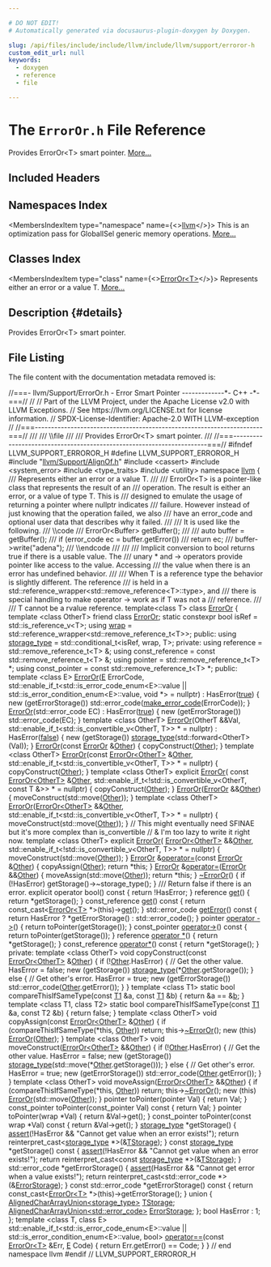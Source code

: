 ```yaml
---

# DO NOT EDIT!
# Automatically generated via docusaurus-plugin-doxygen by Doxygen.

slug: /api/files/include/include/llvm/include/llvm/support/erroror-h
custom_edit_url: null
keywords:
  - doxygen
  - reference
  - file

---
```





# The `ErrorOr.h` File Reference

<DoxygenPage pluginConfig={pluginConfig}>

Provides ErrorOr&lt;T&gt; smart pointer. <a href="#details">More...</a>

## Included Headers

<IncludesList>
<IncludesListItem
  filePath="llvm/Support/AlignOf.h"
  permalink="/docs/api/files/include/include/llvm/include/llvm/support/alignof-h"
  isLocal="true" />
<IncludesListItem
  filePath="cassert"
  permalink=""
  isLocal="false" />
<IncludesListItem
  filePath="system_error"
  permalink=""
  isLocal="false" />
<IncludesListItem
  filePath="type_traits"
  permalink=""
  isLocal="false" />
<IncludesListItem
  filePath="utility"
  permalink=""
  isLocal="false" />
</IncludesList>

## Namespaces Index

<MembersIndex>

<MembersIndexItem
  type="namespace"
  name={<><a href="/docs/api/namespaces/llvm">llvm</a></>}>
This is an optimization pass for GlobalISel generic memory operations. <a href="/docs/api/namespaces/llvm/#details">More...</a>
</MembersIndexItem>

</MembersIndex>

## Classes Index

<MembersIndex>

<MembersIndexItem
  type="class"
  name={<><a href="/docs/api/classes/llvm/erroror">ErrorOr&lt;T&gt;</a></>}>
Represents either an error or a value T. <a href="/docs/api/classes/llvm/erroror/#details">More...</a>
</MembersIndexItem>

</MembersIndex>

## Description {#details}

Provides ErrorOr&lt;T&gt; smart pointer.

## File Listing

The file content with the documentation metadata removed is:

<ProgramListing>

<Link id="l00001" /><CodeLine lineNumber="1"><Highlight kind="comment">//===- llvm/Support/ErrorOr.h - Error Smart Pointer -------------&#42;- C++ -&#42;-===//</Highlight><Highlight kind="normal"></Highlight></CodeLine>
<Link id="l00002" /><CodeLine lineNumber="2"><Highlight kind="normal"></Highlight><Highlight kind="comment">//</Highlight><Highlight kind="normal"></Highlight></CodeLine>
<Link id="l00003" /><CodeLine lineNumber="3"><Highlight kind="normal"></Highlight><Highlight kind="comment">// Part of the LLVM Project, under the Apache License v2.0 with LLVM Exceptions.</Highlight><Highlight kind="normal"></Highlight></CodeLine>
<Link id="l00004" /><CodeLine lineNumber="4"><Highlight kind="normal"></Highlight><Highlight kind="comment">// See https://llvm.org/LICENSE.txt for license information.</Highlight><Highlight kind="normal"></Highlight></CodeLine>
<Link id="l00005" /><CodeLine lineNumber="5"><Highlight kind="normal"></Highlight><Highlight kind="comment">// SPDX-License-Identifier: Apache-2.0 WITH LLVM-exception</Highlight><Highlight kind="normal"></Highlight></CodeLine>
<Link id="l00006" /><CodeLine lineNumber="6"><Highlight kind="normal"></Highlight><Highlight kind="comment">//</Highlight><Highlight kind="normal"></Highlight></CodeLine>
<Link id="l00007" /><CodeLine lineNumber="7"><Highlight kind="normal"></Highlight><Highlight kind="comment">//===----------------------------------------------------------------------===//</Highlight><Highlight kind="comment"></Highlight></CodeLine>
<Link id="l00008" /><CodeLine lineNumber="8"><Highlight kind="comment">///</Highlight></CodeLine>
<Link id="l00009" /><CodeLine lineNumber="9"><Highlight kind="comment">/// \\file</Highlight></CodeLine>
<Link id="l00010" /><CodeLine lineNumber="10"><Highlight kind="comment">///</Highlight></CodeLine>
<Link id="l00011" /><CodeLine lineNumber="11"><Highlight kind="comment">/// Provides ErrorOr&lt;T&gt; smart pointer.</Highlight></CodeLine>
<Link id="l00012" /><CodeLine lineNumber="12"><Highlight kind="comment">///</Highlight><Highlight kind="normal"></Highlight></CodeLine>
<Link id="l00013" /><CodeLine lineNumber="13"><Highlight kind="normal"></Highlight><Highlight kind="comment">//===----------------------------------------------------------------------===//</Highlight><Highlight kind="normal"></Highlight></CodeLine>
<Link id="l00014" /><CodeLine lineNumber="14"><Highlight kind="normal"></Highlight></CodeLine>
<Link id="l00015" /><CodeLine lineNumber="15"><Highlight kind="normal"></Highlight><Highlight kind="preprocessor">#ifndef LLVM&#95;SUPPORT&#95;ERROROR&#95;H</Highlight><Highlight kind="normal"></Highlight></CodeLine>
<Link id="l00016" /><CodeLine lineNumber="16"><Highlight kind="normal"></Highlight><Highlight kind="preprocessor">#define LLVM&#95;SUPPORT&#95;ERROROR&#95;H</Highlight><Highlight kind="normal"></Highlight></CodeLine>
<Link id="l00017" /><CodeLine lineNumber="17"><Highlight kind="normal"></Highlight></CodeLine>
<Link id="l00018" /><CodeLine lineNumber="18"><Highlight kind="normal"></Highlight><Highlight kind="preprocessor">#include &quot;<a href="/docs/api/files/include/include/llvm/include/llvm/support/alignof-h">llvm/Support/AlignOf.h</a>&quot;</Highlight><Highlight kind="normal"></Highlight></CodeLine>
<Link id="l00019" /><CodeLine lineNumber="19"><Highlight kind="normal"></Highlight><Highlight kind="preprocessor">#include &lt;cassert&gt;</Highlight><Highlight kind="normal"></Highlight></CodeLine>
<Link id="l00020" /><CodeLine lineNumber="20"><Highlight kind="normal"></Highlight><Highlight kind="preprocessor">#include &lt;system&#95;error&gt;</Highlight><Highlight kind="normal"></Highlight></CodeLine>
<Link id="l00021" /><CodeLine lineNumber="21"><Highlight kind="normal"></Highlight><Highlight kind="preprocessor">#include &lt;type&#95;traits&gt;</Highlight><Highlight kind="normal"></Highlight></CodeLine>
<Link id="l00022" /><CodeLine lineNumber="22"><Highlight kind="normal"></Highlight><Highlight kind="preprocessor">#include &lt;utility&gt;</Highlight><Highlight kind="normal"></Highlight></CodeLine>
<Link id="l00023" /><CodeLine lineNumber="23"><Highlight kind="normal"></Highlight></CodeLine>
<Link id="l00024" /><CodeLine lineNumber="24"><Highlight kind="normal"></Highlight><Highlight kind="keyword">namespace </Highlight><Highlight kind="normal"><a href="/docs/api/namespaces/llvm">llvm</a> &#123;</Highlight></CodeLine>
<Link id="l00025" /><CodeLine lineNumber="25"><Highlight kind="normal"></Highlight><Highlight kind="comment"></Highlight></CodeLine>
<Link id="l00026" /><CodeLine lineNumber="26"><Highlight kind="comment">/// Represents either an error or a value T.</Highlight></CodeLine>
<Link id="l00027" /><CodeLine lineNumber="27"><Highlight kind="comment">///</Highlight></CodeLine>
<Link id="l00028" /><CodeLine lineNumber="28"><Highlight kind="comment">/// ErrorOr&lt;T&gt; is a pointer-like class that represents the result of an</Highlight></CodeLine>
<Link id="l00029" /><CodeLine lineNumber="29"><Highlight kind="comment">/// operation. The result is either an error, or a value of type T. This is</Highlight></CodeLine>
<Link id="l00030" /><CodeLine lineNumber="30"><Highlight kind="comment">/// designed to emulate the usage of returning a pointer where nullptr indicates</Highlight></CodeLine>
<Link id="l00031" /><CodeLine lineNumber="31"><Highlight kind="comment">/// failure. However instead of just knowing that the operation failed, we also</Highlight></CodeLine>
<Link id="l00032" /><CodeLine lineNumber="32"><Highlight kind="comment">/// have an error&#95;code and optional user data that describes why it failed.</Highlight></CodeLine>
<Link id="l00033" /><CodeLine lineNumber="33"><Highlight kind="comment">///</Highlight></CodeLine>
<Link id="l00034" /><CodeLine lineNumber="34"><Highlight kind="comment">/// It is used like the following.</Highlight></CodeLine>
<Link id="l00035" /><CodeLine lineNumber="35"><Highlight kind="comment">/// \\code</Highlight></CodeLine>
<Link id="l00036" /><CodeLine lineNumber="36"><Highlight kind="comment">///   ErrorOr&lt;Buffer&gt; getBuffer();</Highlight></CodeLine>
<Link id="l00037" /><CodeLine lineNumber="37"><Highlight kind="comment">///</Highlight></CodeLine>
<Link id="l00038" /><CodeLine lineNumber="38"><Highlight kind="comment">///   auto buffer = getBuffer();</Highlight></CodeLine>
<Link id="l00039" /><CodeLine lineNumber="39"><Highlight kind="comment">///   if (error&#95;code ec = buffer.getError())</Highlight></CodeLine>
<Link id="l00040" /><CodeLine lineNumber="40"><Highlight kind="comment">///     return ec;</Highlight></CodeLine>
<Link id="l00041" /><CodeLine lineNumber="41"><Highlight kind="comment">///   buffer-&gt;write(&quot;adena&quot;);</Highlight></CodeLine>
<Link id="l00042" /><CodeLine lineNumber="42"><Highlight kind="comment">/// \\endcode</Highlight></CodeLine>
<Link id="l00043" /><CodeLine lineNumber="43"><Highlight kind="comment">///</Highlight></CodeLine>
<Link id="l00044" /><CodeLine lineNumber="44"><Highlight kind="comment">///</Highlight></CodeLine>
<Link id="l00045" /><CodeLine lineNumber="45"><Highlight kind="comment">/// Implicit conversion to bool returns true if there is a usable value. The</Highlight></CodeLine>
<Link id="l00046" /><CodeLine lineNumber="46"><Highlight kind="comment">/// unary &#42; and -&gt; operators provide pointer like access to the value. Accessing</Highlight></CodeLine>
<Link id="l00047" /><CodeLine lineNumber="47"><Highlight kind="comment">/// the value when there is an error has undefined behavior.</Highlight></CodeLine>
<Link id="l00048" /><CodeLine lineNumber="48"><Highlight kind="comment">///</Highlight></CodeLine>
<Link id="l00049" /><CodeLine lineNumber="49"><Highlight kind="comment">/// When T is a reference type the behavior is slightly different. The reference</Highlight></CodeLine>
<Link id="l00050" /><CodeLine lineNumber="50"><Highlight kind="comment">/// is held in a std::reference&#95;wrapper&lt;std::remove&#95;reference&lt;T&gt;::type&gt;, and</Highlight></CodeLine>
<Link id="l00051" /><CodeLine lineNumber="51"><Highlight kind="comment">/// there is special handling to make operator -&gt; work as if T was not a</Highlight></CodeLine>
<Link id="l00052" /><CodeLine lineNumber="52"><Highlight kind="comment">/// reference.</Highlight></CodeLine>
<Link id="l00053" /><CodeLine lineNumber="53"><Highlight kind="comment">///</Highlight></CodeLine>
<Link id="l00054" /><CodeLine lineNumber="54"><Highlight kind="comment">/// T cannot be a rvalue reference.</Highlight><Highlight kind="normal"></Highlight></CodeLine>
<Link id="l00055" /><CodeLine lineNumber="55"><Highlight kind="normal"></Highlight><Highlight kind="keyword">template</Highlight><Highlight kind="normal">&lt;</Highlight><Highlight kind="keyword">class</Highlight><Highlight kind="normal"> T&gt;</Highlight></CodeLine>
<Link id="l00056" /><CodeLine lineNumber="56" lineLink="/docs/api/classes/llvm/erroror"><Highlight kind="normal"></Highlight><Highlight kind="keyword">class </Highlight><Highlight kind="normal"><a href="/docs/api/classes/llvm/erroror/#a7efd4fdaf2b3305e13c1358dff404193">ErrorOr</a> &#123;</Highlight></CodeLine>
<Link id="l00057" /><CodeLine lineNumber="57" lineLink="/docs/api/classes/llvm/erroror/#a7efd4fdaf2b3305e13c1358dff404193"><Highlight kind="normal">  </Highlight><Highlight kind="keyword">template</Highlight><Highlight kind="normal"> &lt;</Highlight><Highlight kind="keyword">class</Highlight><Highlight kind="normal"> OtherT&gt; </Highlight><Highlight kind="keyword">friend</Highlight><Highlight kind="normal"> </Highlight><Highlight kind="keyword">class </Highlight><Highlight kind="normal"><a href="/docs/api/classes/llvm/erroror/#a7efd4fdaf2b3305e13c1358dff404193">ErrorOr</a>;</Highlight></CodeLine>
<Link id="l00058" /><CodeLine lineNumber="58"><Highlight kind="normal"></Highlight></CodeLine>
<Link id="l00059" /><CodeLine lineNumber="59"><Highlight kind="normal">  </Highlight><Highlight kind="keyword">static</Highlight><Highlight kind="normal"> </Highlight><Highlight kind="keyword">constexpr</Highlight><Highlight kind="normal"> </Highlight><Highlight kind="keywordtype">bool</Highlight><Highlight kind="normal"> isRef = std::is&#95;reference&#95;v&lt;T&gt;;</Highlight></CodeLine>
<Link id="l00060" /><CodeLine lineNumber="60"><Highlight kind="normal"></Highlight></CodeLine>
<Link id="l00061" /><CodeLine lineNumber="61"><Highlight kind="normal">  </Highlight><Highlight kind="keyword">using </Highlight><Highlight kind="normal"><a href="/docs/api/namespaces/llvm/#ac9a23c88949ad27ad62f0ee03254ee3a">wrap</a> = std::reference&#95;wrapper&lt;std::remove&#95;reference&#95;t&lt;T&gt;&gt;;</Highlight></CodeLine>
<Link id="l00062" /><CodeLine lineNumber="62"><Highlight kind="normal"></Highlight></CodeLine>
<Link id="l00063" /><CodeLine lineNumber="63"><Highlight kind="normal"></Highlight><Highlight kind="keyword">public</Highlight><Highlight kind="normal">:</Highlight></CodeLine>
<Link id="l00064" /><CodeLine lineNumber="64" lineLink="/docs/api/classes/llvm/erroror/#a044d928a33e6a9f4c2276ac7aa035459"><Highlight kind="normal">  </Highlight><Highlight kind="keyword">using </Highlight><Highlight kind="normal"><a href="/docs/api/classes/llvm/erroror/#a044d928a33e6a9f4c2276ac7aa035459">storage&#95;type</a> = std::conditional&#95;t&lt;isRef, wrap, T&gt;;</Highlight></CodeLine>
<Link id="l00065" /><CodeLine lineNumber="65"><Highlight kind="normal"></Highlight></CodeLine>
<Link id="l00066" /><CodeLine lineNumber="66"><Highlight kind="normal"></Highlight><Highlight kind="keyword">private</Highlight><Highlight kind="normal">:</Highlight></CodeLine>
<Link id="l00067" /><CodeLine lineNumber="67"><Highlight kind="normal">  </Highlight><Highlight kind="keyword">using </Highlight><Highlight kind="normal">reference = std::remove&#95;reference&#95;t&lt;T&gt; &amp;;</Highlight></CodeLine>
<Link id="l00068" /><CodeLine lineNumber="68"><Highlight kind="normal">  </Highlight><Highlight kind="keyword">using </Highlight><Highlight kind="normal">const&#95;reference = </Highlight><Highlight kind="keyword">const</Highlight><Highlight kind="normal"> std::remove&#95;reference&#95;t&lt;T&gt; &amp;;</Highlight></CodeLine>
<Link id="l00069" /><CodeLine lineNumber="69"><Highlight kind="normal">  </Highlight><Highlight kind="keyword">using </Highlight><Highlight kind="normal">pointer = std::remove&#95;reference&#95;t&lt;T&gt; &#42;;</Highlight></CodeLine>
<Link id="l00070" /><CodeLine lineNumber="70"><Highlight kind="normal">  </Highlight><Highlight kind="keyword">using </Highlight><Highlight kind="normal">const&#95;pointer = </Highlight><Highlight kind="keyword">const</Highlight><Highlight kind="normal"> std::remove&#95;reference&#95;t&lt;T&gt; &#42;;</Highlight></CodeLine>
<Link id="l00071" /><CodeLine lineNumber="71"><Highlight kind="normal"></Highlight></CodeLine>
<Link id="l00072" /><CodeLine lineNumber="72"><Highlight kind="normal"></Highlight><Highlight kind="keyword">public</Highlight><Highlight kind="normal">:</Highlight></CodeLine>
<Link id="l00073" /><CodeLine lineNumber="73"><Highlight kind="normal">  </Highlight><Highlight kind="keyword">template</Highlight><Highlight kind="normal"> &lt;</Highlight><Highlight kind="keyword">class</Highlight><Highlight kind="normal"> E&gt;</Highlight></CodeLine>
<Link id="l00074" /><CodeLine lineNumber="74" lineLink="/docs/api/classes/llvm/erroror/#a2cad52048a7d41edabe8c195f17d96f4"><Highlight kind="normal">  <a href="/docs/api/classes/llvm/erroror/#a2cad52048a7d41edabe8c195f17d96f4">ErrorOr</a>(<a href="/docs/api/files/lib/lib/ir/builtingcs-cpp/#abb2b3a60ccc38a28239e19a1646e0c8a">E</a> ErrorCode,</Highlight></CodeLine>
<Link id="l00075" /><CodeLine lineNumber="75"><Highlight kind="normal">          std::enable&#95;if&#95;t&lt;std::is&#95;error&#95;code&#95;enum&lt;E&gt;::value ||</Highlight></CodeLine>
<Link id="l00076" /><CodeLine lineNumber="76"><Highlight kind="normal">                               std::is&#95;error&#95;condition&#95;enum&lt;E&gt;::value,</Highlight></CodeLine>
<Link id="l00077" /><CodeLine lineNumber="77"><Highlight kind="normal">                           </Highlight><Highlight kind="keywordtype">void</Highlight><Highlight kind="normal"> &#42;&gt; = </Highlight><Highlight kind="keyword">nullptr</Highlight><Highlight kind="normal">)</Highlight></CodeLine>
<Link id="l00078" /><CodeLine lineNumber="78"><Highlight kind="normal">      : HasError(<a href="/docs/api/files/lib/lib/analysis/basicaliasanalysis-cpp/#af6d5cafbdfc5313e65d990120021a3ec">true</a>) &#123;</Highlight></CodeLine>
<Link id="l00079" /><CodeLine lineNumber="79"><Highlight kind="normal">    </Highlight><Highlight kind="keyword">new</Highlight><Highlight kind="normal"> (getErrorStorage()) std::error&#95;code(<a href="/docs/api/namespaces/llvm/#a20e3e08c7de6a230cd66f9e4322c3fbe">make&#95;error&#95;code</a>(ErrorCode));</Highlight></CodeLine>
<Link id="l00080" /><CodeLine lineNumber="80"><Highlight kind="normal">  &#125;</Highlight></CodeLine>
<Link id="l00081" /><CodeLine lineNumber="81"><Highlight kind="normal"></Highlight></CodeLine>
<Link id="l00082" /><CodeLine lineNumber="82" lineLink="/docs/api/classes/llvm/erroror/#a0b9b6eb49cc512af35f805069a24dfa7"><Highlight kind="normal">  <a href="/docs/api/classes/llvm/erroror/#a0b9b6eb49cc512af35f805069a24dfa7">ErrorOr</a>(std::error&#95;code EC) : HasError(<a href="/docs/api/files/lib/lib/analysis/basicaliasanalysis-cpp/#af6d5cafbdfc5313e65d990120021a3ec">true</a>) &#123;</Highlight></CodeLine>
<Link id="l00083" /><CodeLine lineNumber="83"><Highlight kind="normal">    </Highlight><Highlight kind="keyword">new</Highlight><Highlight kind="normal"> (getErrorStorage()) std::error&#95;code(EC);</Highlight></CodeLine>
<Link id="l00084" /><CodeLine lineNumber="84"><Highlight kind="normal">  &#125;</Highlight></CodeLine>
<Link id="l00085" /><CodeLine lineNumber="85"><Highlight kind="normal"></Highlight></CodeLine>
<Link id="l00086" /><CodeLine lineNumber="86"><Highlight kind="normal">  </Highlight><Highlight kind="keyword">template</Highlight><Highlight kind="normal"> &lt;</Highlight><Highlight kind="keyword">class</Highlight><Highlight kind="normal"> OtherT&gt;</Highlight></CodeLine>
<Link id="l00087" /><CodeLine lineNumber="87" lineLink="/docs/api/classes/llvm/erroror/#a0c88a3150a8205e8cda5adfd39764e56"><Highlight kind="normal">  <a href="/docs/api/classes/llvm/erroror/#a0c88a3150a8205e8cda5adfd39764e56">ErrorOr</a>(OtherT &amp;&amp;Val,</Highlight></CodeLine>
<Link id="l00088" /><CodeLine lineNumber="88"><Highlight kind="normal">          std::enable&#95;if&#95;t&lt;std::is&#95;convertible&#95;v&lt;OtherT, T&gt;&gt; &#42; = </Highlight><Highlight kind="keyword">nullptr</Highlight><Highlight kind="normal">)</Highlight></CodeLine>
<Link id="l00089" /><CodeLine lineNumber="89"><Highlight kind="normal">      : HasError(<a href="/docs/api/namespaces/false">false</a>) &#123;</Highlight></CodeLine>
<Link id="l00090" /><CodeLine lineNumber="90"><Highlight kind="normal">    </Highlight><Highlight kind="keyword">new</Highlight><Highlight kind="normal"> (getStorage()) <a href="/docs/api/classes/llvm/erroror/#a044d928a33e6a9f4c2276ac7aa035459">storage&#95;type</a>(std::forward&lt;OtherT&gt;(Val));</Highlight></CodeLine>
<Link id="l00091" /><CodeLine lineNumber="91"><Highlight kind="normal">  &#125;</Highlight></CodeLine>
<Link id="l00092" /><CodeLine lineNumber="92"><Highlight kind="normal"></Highlight></CodeLine>
<Link id="l00093" /><CodeLine lineNumber="93" lineLink="/docs/api/classes/llvm/erroror/#a20081c99e138c9642200e57357ce3030"><Highlight kind="normal">  <a href="/docs/api/classes/llvm/erroror/#a20081c99e138c9642200e57357ce3030">ErrorOr</a>(</Highlight><Highlight kind="keyword">const</Highlight><Highlight kind="normal"> <a href="/docs/api/classes/llvm/erroror/#a7efd4fdaf2b3305e13c1358dff404193">ErrorOr</a> &amp;<a href="/docs/api/namespaces/llvm/#a9eb4f5b98b70ee4fab9614ed58282c1fa6311ae17c1ee52b36e68aaf4ad066387">Other</a>) &#123;</Highlight></CodeLine>
<Link id="l00094" /><CodeLine lineNumber="94"><Highlight kind="normal">    copyConstruct(<a href="/docs/api/namespaces/llvm/#a9eb4f5b98b70ee4fab9614ed58282c1fa6311ae17c1ee52b36e68aaf4ad066387">Other</a>);</Highlight></CodeLine>
<Link id="l00095" /><CodeLine lineNumber="95"><Highlight kind="normal">  &#125;</Highlight></CodeLine>
<Link id="l00096" /><CodeLine lineNumber="96"><Highlight kind="normal"></Highlight></CodeLine>
<Link id="l00097" /><CodeLine lineNumber="97"><Highlight kind="normal">  </Highlight><Highlight kind="keyword">template</Highlight><Highlight kind="normal"> &lt;</Highlight><Highlight kind="keyword">class</Highlight><Highlight kind="normal"> OtherT&gt;</Highlight></CodeLine>
<Link id="l00098" /><CodeLine lineNumber="98" lineLink="/docs/api/classes/llvm/erroror/#a85c93f60d48db111d6c1268fea22e8a5"><Highlight kind="normal">  <a href="/docs/api/classes/llvm/erroror/#a85c93f60d48db111d6c1268fea22e8a5">ErrorOr</a>(</Highlight><Highlight kind="keyword">const</Highlight><Highlight kind="normal"> <a href="/docs/api/classes/llvm/erroror/#a7efd4fdaf2b3305e13c1358dff404193">ErrorOr&lt;OtherT&gt;</a> &amp;<a href="/docs/api/namespaces/llvm/#a9eb4f5b98b70ee4fab9614ed58282c1fa6311ae17c1ee52b36e68aaf4ad066387">Other</a>,</Highlight></CodeLine>
<Link id="l00099" /><CodeLine lineNumber="99"><Highlight kind="normal">          std::enable&#95;if&#95;t&lt;std::is&#95;convertible&#95;v&lt;OtherT, T&gt;&gt; &#42; = </Highlight><Highlight kind="keyword">nullptr</Highlight><Highlight kind="normal">) &#123;</Highlight></CodeLine>
<Link id="l00100" /><CodeLine lineNumber="100"><Highlight kind="normal">    copyConstruct(<a href="/docs/api/namespaces/llvm/#a9eb4f5b98b70ee4fab9614ed58282c1fa6311ae17c1ee52b36e68aaf4ad066387">Other</a>);</Highlight></CodeLine>
<Link id="l00101" /><CodeLine lineNumber="101"><Highlight kind="normal">  &#125;</Highlight></CodeLine>
<Link id="l00102" /><CodeLine lineNumber="102"><Highlight kind="normal"></Highlight></CodeLine>
<Link id="l00103" /><CodeLine lineNumber="103"><Highlight kind="normal">  </Highlight><Highlight kind="keyword">template</Highlight><Highlight kind="normal"> &lt;</Highlight><Highlight kind="keyword">class</Highlight><Highlight kind="normal"> OtherT&gt;</Highlight></CodeLine>
<Link id="l00104" /><CodeLine lineNumber="104" lineLink="/docs/api/classes/llvm/erroror/#abca6cf2d304e0f62ab618356a4ae73a7"><Highlight kind="normal">  </Highlight><Highlight kind="keyword">explicit</Highlight><Highlight kind="normal"> <a href="/docs/api/classes/llvm/erroror/#abca6cf2d304e0f62ab618356a4ae73a7">ErrorOr</a>(</Highlight></CodeLine>
<Link id="l00105" /><CodeLine lineNumber="105"><Highlight kind="normal">      </Highlight><Highlight kind="keyword">const</Highlight><Highlight kind="normal"> <a href="/docs/api/classes/llvm/erroror/#a7efd4fdaf2b3305e13c1358dff404193">ErrorOr&lt;OtherT&gt;</a> &amp;<a href="/docs/api/namespaces/llvm/#a9eb4f5b98b70ee4fab9614ed58282c1fa6311ae17c1ee52b36e68aaf4ad066387">Other</a>,</Highlight></CodeLine>
<Link id="l00106" /><CodeLine lineNumber="106"><Highlight kind="normal">      std::enable&#95;if&#95;t&lt;!std::is&#95;convertible&#95;v&lt;OtherT, const T &amp;&gt;&gt; &#42; = </Highlight><Highlight kind="keyword">nullptr</Highlight><Highlight kind="normal">) &#123;</Highlight></CodeLine>
<Link id="l00107" /><CodeLine lineNumber="107"><Highlight kind="normal">    copyConstruct(<a href="/docs/api/namespaces/llvm/#a9eb4f5b98b70ee4fab9614ed58282c1fa6311ae17c1ee52b36e68aaf4ad066387">Other</a>);</Highlight></CodeLine>
<Link id="l00108" /><CodeLine lineNumber="108"><Highlight kind="normal">  &#125;</Highlight></CodeLine>
<Link id="l00109" /><CodeLine lineNumber="109"><Highlight kind="normal"></Highlight></CodeLine>
<Link id="l00110" /><CodeLine lineNumber="110" lineLink="/docs/api/classes/llvm/erroror/#a56e3928f88902bab6f3c04488ff5fbd4"><Highlight kind="normal">  <a href="/docs/api/classes/llvm/erroror/#a56e3928f88902bab6f3c04488ff5fbd4">ErrorOr</a>(<a href="/docs/api/classes/llvm/erroror/#a7efd4fdaf2b3305e13c1358dff404193">ErrorOr</a> &amp;&amp;<a href="/docs/api/namespaces/llvm/#a9eb4f5b98b70ee4fab9614ed58282c1fa6311ae17c1ee52b36e68aaf4ad066387">Other</a>) &#123;</Highlight></CodeLine>
<Link id="l00111" /><CodeLine lineNumber="111"><Highlight kind="normal">    moveConstruct(std::move(<a href="/docs/api/namespaces/llvm/#a9eb4f5b98b70ee4fab9614ed58282c1fa6311ae17c1ee52b36e68aaf4ad066387">Other</a>));</Highlight></CodeLine>
<Link id="l00112" /><CodeLine lineNumber="112"><Highlight kind="normal">  &#125;</Highlight></CodeLine>
<Link id="l00113" /><CodeLine lineNumber="113"><Highlight kind="normal"></Highlight></CodeLine>
<Link id="l00114" /><CodeLine lineNumber="114"><Highlight kind="normal">  </Highlight><Highlight kind="keyword">template</Highlight><Highlight kind="normal"> &lt;</Highlight><Highlight kind="keyword">class</Highlight><Highlight kind="normal"> OtherT&gt;</Highlight></CodeLine>
<Link id="l00115" /><CodeLine lineNumber="115" lineLink="/docs/api/classes/llvm/erroror/#a791904015531439ae55a4de9c2e201ce"><Highlight kind="normal">  <a href="/docs/api/classes/llvm/erroror/#a791904015531439ae55a4de9c2e201ce">ErrorOr</a>(<a href="/docs/api/classes/llvm/erroror/#a7efd4fdaf2b3305e13c1358dff404193">ErrorOr&lt;OtherT&gt;</a> &amp;&amp;<a href="/docs/api/namespaces/llvm/#a9eb4f5b98b70ee4fab9614ed58282c1fa6311ae17c1ee52b36e68aaf4ad066387">Other</a>,</Highlight></CodeLine>
<Link id="l00116" /><CodeLine lineNumber="116"><Highlight kind="normal">          std::enable&#95;if&#95;t&lt;std::is&#95;convertible&#95;v&lt;OtherT, T&gt;&gt; &#42; = </Highlight><Highlight kind="keyword">nullptr</Highlight><Highlight kind="normal">) &#123;</Highlight></CodeLine>
<Link id="l00117" /><CodeLine lineNumber="117"><Highlight kind="normal">    moveConstruct(std::move(<a href="/docs/api/namespaces/llvm/#a9eb4f5b98b70ee4fab9614ed58282c1fa6311ae17c1ee52b36e68aaf4ad066387">Other</a>));</Highlight></CodeLine>
<Link id="l00118" /><CodeLine lineNumber="118"><Highlight kind="normal">  &#125;</Highlight></CodeLine>
<Link id="l00119" /><CodeLine lineNumber="119"><Highlight kind="normal"></Highlight></CodeLine>
<Link id="l00120" /><CodeLine lineNumber="120"><Highlight kind="normal">  </Highlight><Highlight kind="comment">// This might eventually need SFINAE but it&#39;s more complex than is&#95;convertible</Highlight><Highlight kind="normal"></Highlight></CodeLine>
<Link id="l00121" /><CodeLine lineNumber="121"><Highlight kind="normal">  </Highlight><Highlight kind="comment">// &amp; I&#39;m too lazy to write it right now.</Highlight><Highlight kind="normal"></Highlight></CodeLine>
<Link id="l00122" /><CodeLine lineNumber="122"><Highlight kind="normal">  </Highlight><Highlight kind="keyword">template</Highlight><Highlight kind="normal"> &lt;</Highlight><Highlight kind="keyword">class</Highlight><Highlight kind="normal"> OtherT&gt;</Highlight></CodeLine>
<Link id="l00123" /><CodeLine lineNumber="123" lineLink="/docs/api/classes/llvm/erroror/#ac588a4604a42c9158bfc57eecbf275be"><Highlight kind="normal">  </Highlight><Highlight kind="keyword">explicit</Highlight><Highlight kind="normal"> <a href="/docs/api/classes/llvm/erroror/#ac588a4604a42c9158bfc57eecbf275be">ErrorOr</a>(</Highlight></CodeLine>
<Link id="l00124" /><CodeLine lineNumber="124"><Highlight kind="normal">      <a href="/docs/api/classes/llvm/erroror/#a7efd4fdaf2b3305e13c1358dff404193">ErrorOr&lt;OtherT&gt;</a> &amp;&amp;<a href="/docs/api/namespaces/llvm/#a9eb4f5b98b70ee4fab9614ed58282c1fa6311ae17c1ee52b36e68aaf4ad066387">Other</a>,</Highlight></CodeLine>
<Link id="l00125" /><CodeLine lineNumber="125"><Highlight kind="normal">      std::enable&#95;if&#95;t&lt;!std::is&#95;convertible&#95;v&lt;OtherT, T&gt;&gt; &#42; = </Highlight><Highlight kind="keyword">nullptr</Highlight><Highlight kind="normal">) &#123;</Highlight></CodeLine>
<Link id="l00126" /><CodeLine lineNumber="126"><Highlight kind="normal">    moveConstruct(std::move(<a href="/docs/api/namespaces/llvm/#a9eb4f5b98b70ee4fab9614ed58282c1fa6311ae17c1ee52b36e68aaf4ad066387">Other</a>));</Highlight></CodeLine>
<Link id="l00127" /><CodeLine lineNumber="127"><Highlight kind="normal">  &#125;</Highlight></CodeLine>
<Link id="l00128" /><CodeLine lineNumber="128"><Highlight kind="normal"></Highlight></CodeLine>
<Link id="l00129" /><CodeLine lineNumber="129" lineLink="/docs/api/classes/llvm/erroror/#a7b5cabc7f13c789f90d75c6ed2399092"><Highlight kind="normal">  <a href="/docs/api/classes/llvm/erroror/#a7efd4fdaf2b3305e13c1358dff404193">ErrorOr</a> &amp;<a href="/docs/api/classes/llvm/erroror/#a7b5cabc7f13c789f90d75c6ed2399092">operator=</a>(</Highlight><Highlight kind="keyword">const</Highlight><Highlight kind="normal"> <a href="/docs/api/classes/llvm/erroror/#a7efd4fdaf2b3305e13c1358dff404193">ErrorOr</a> &amp;<a href="/docs/api/namespaces/llvm/#a9eb4f5b98b70ee4fab9614ed58282c1fa6311ae17c1ee52b36e68aaf4ad066387">Other</a>) &#123;</Highlight></CodeLine>
<Link id="l00130" /><CodeLine lineNumber="130"><Highlight kind="normal">    copyAssign(<a href="/docs/api/namespaces/llvm/#a9eb4f5b98b70ee4fab9614ed58282c1fa6311ae17c1ee52b36e68aaf4ad066387">Other</a>);</Highlight></CodeLine>
<Link id="l00131" /><CodeLine lineNumber="131"><Highlight kind="normal">    </Highlight><Highlight kind="keywordflow">return</Highlight><Highlight kind="normal"> &#42;</Highlight><Highlight kind="keyword">this</Highlight><Highlight kind="normal">;</Highlight></CodeLine>
<Link id="l00132" /><CodeLine lineNumber="132"><Highlight kind="normal">  &#125;</Highlight></CodeLine>
<Link id="l00133" /><CodeLine lineNumber="133"><Highlight kind="normal"></Highlight></CodeLine>
<Link id="l00134" /><CodeLine lineNumber="134" lineLink="/docs/api/classes/llvm/erroror/#add58e99c48b004cc71fcc70ab9cfd9a5"><Highlight kind="normal">  <a href="/docs/api/classes/llvm/erroror/#a7efd4fdaf2b3305e13c1358dff404193">ErrorOr</a> &amp;<a href="/docs/api/classes/llvm/erroror/#add58e99c48b004cc71fcc70ab9cfd9a5">operator=</a>(<a href="/docs/api/classes/llvm/erroror/#a7efd4fdaf2b3305e13c1358dff404193">ErrorOr</a> &amp;&amp;<a href="/docs/api/namespaces/llvm/#a9eb4f5b98b70ee4fab9614ed58282c1fa6311ae17c1ee52b36e68aaf4ad066387">Other</a>) &#123;</Highlight></CodeLine>
<Link id="l00135" /><CodeLine lineNumber="135"><Highlight kind="normal">    moveAssign(std::move(<a href="/docs/api/namespaces/llvm/#a9eb4f5b98b70ee4fab9614ed58282c1fa6311ae17c1ee52b36e68aaf4ad066387">Other</a>));</Highlight></CodeLine>
<Link id="l00136" /><CodeLine lineNumber="136"><Highlight kind="normal">    </Highlight><Highlight kind="keywordflow">return</Highlight><Highlight kind="normal"> &#42;</Highlight><Highlight kind="keyword">this</Highlight><Highlight kind="normal">;</Highlight></CodeLine>
<Link id="l00137" /><CodeLine lineNumber="137"><Highlight kind="normal">  &#125;</Highlight></CodeLine>
<Link id="l00138" /><CodeLine lineNumber="138"><Highlight kind="normal"></Highlight></CodeLine>
<Link id="l00139" /><CodeLine lineNumber="139" lineLink="/docs/api/classes/llvm/erroror/#a776812c4ac335832e0799b1318bc4eba"><Highlight kind="normal">  <a href="/docs/api/classes/llvm/erroror/#a776812c4ac335832e0799b1318bc4eba">~ErrorOr</a>() &#123;</Highlight></CodeLine>
<Link id="l00140" /><CodeLine lineNumber="140"><Highlight kind="normal">    </Highlight><Highlight kind="keywordflow">if</Highlight><Highlight kind="normal"> (!HasError)</Highlight></CodeLine>
<Link id="l00141" /><CodeLine lineNumber="141"><Highlight kind="normal">      getStorage()-&gt;~storage&#95;type();</Highlight></CodeLine>
<Link id="l00142" /><CodeLine lineNumber="142"><Highlight kind="normal">  &#125;</Highlight></CodeLine>
<Link id="l00143" /><CodeLine lineNumber="143"><Highlight kind="normal"></Highlight><Highlight kind="comment"></Highlight></CodeLine>
<Link id="l00144" /><CodeLine lineNumber="144"><Highlight kind="comment">  /// Return false if there is an error.</Highlight><Highlight kind="normal"></Highlight></CodeLine>
<Link id="l00145" /><CodeLine lineNumber="145" lineLink="/docs/api/classes/llvm/erroror/#a912f09c878488673ca05dd079bbec829"><Highlight kind="normal">  </Highlight><Highlight kind="keyword">explicit</Highlight><Highlight kind="normal"> </Highlight><Highlight kind="keyword">operator</Highlight><Highlight kind="normal"> bool()</Highlight><Highlight kind="keyword"> const </Highlight><Highlight kind="normal">&#123;</Highlight></CodeLine>
<Link id="l00146" /><CodeLine lineNumber="146"><Highlight kind="normal">    </Highlight><Highlight kind="keywordflow">return</Highlight><Highlight kind="normal"> !HasError;</Highlight></CodeLine>
<Link id="l00147" /><CodeLine lineNumber="147"><Highlight kind="normal">  &#125;</Highlight></CodeLine>
<Link id="l00148" /><CodeLine lineNumber="148"><Highlight kind="normal"></Highlight></CodeLine>
<Link id="l00149" /><CodeLine lineNumber="149" lineLink="/docs/api/classes/llvm/erroror/#a7903f14c3b4fb5b4f9f9fa8b4ee0b4eb"><Highlight kind="normal">  reference <a href="/docs/api/classes/llvm/erroror/#a7903f14c3b4fb5b4f9f9fa8b4ee0b4eb">get</a>() &#123; </Highlight><Highlight kind="keywordflow">return</Highlight><Highlight kind="normal"> &#42;getStorage(); &#125;</Highlight></CodeLine>
<Link id="l00150" /><CodeLine lineNumber="150" lineLink="/docs/api/classes/llvm/erroror/#a06487cfa60a884310d4c65ac6cbe7e71"><Highlight kind="normal">  const&#95;reference <a href="/docs/api/classes/llvm/erroror/#a06487cfa60a884310d4c65ac6cbe7e71">get</a>()</Highlight><Highlight kind="keyword"> const </Highlight><Highlight kind="normal">&#123; </Highlight><Highlight kind="keywordflow">return</Highlight><Highlight kind="normal"> </Highlight><Highlight kind="keyword">const&#95;cast&lt;</Highlight><Highlight kind="normal"><a href="/docs/api/classes/llvm/erroror/#a7efd4fdaf2b3305e13c1358dff404193">ErrorOr&lt;T&gt;</a> &#42;</Highlight><Highlight kind="keyword">&gt;</Highlight><Highlight kind="normal">(</Highlight><Highlight kind="keyword">this</Highlight><Highlight kind="normal">)-&gt;<a href="/docs/api/classes/llvm/erroror/#a06487cfa60a884310d4c65ac6cbe7e71">get</a>(); &#125;</Highlight></CodeLine>
<Link id="l00151" /><CodeLine lineNumber="151"><Highlight kind="normal"></Highlight></CodeLine>
<Link id="l00152" /><CodeLine lineNumber="152" lineLink="/docs/api/classes/llvm/erroror/#a8300c72908f1845c931951ed4b2a2375"><Highlight kind="normal">  std::error&#95;code <a href="/docs/api/classes/llvm/erroror/#a8300c72908f1845c931951ed4b2a2375">getError</a>()</Highlight><Highlight kind="keyword"> const </Highlight><Highlight kind="normal">&#123;</Highlight></CodeLine>
<Link id="l00153" /><CodeLine lineNumber="153"><Highlight kind="normal">    </Highlight><Highlight kind="keywordflow">return</Highlight><Highlight kind="normal"> HasError ? &#42;getErrorStorage() : std::error&#95;code();</Highlight></CodeLine>
<Link id="l00154" /><CodeLine lineNumber="154"><Highlight kind="normal">  &#125;</Highlight></CodeLine>
<Link id="l00155" /><CodeLine lineNumber="155"><Highlight kind="normal"></Highlight></CodeLine>
<Link id="l00156" /><CodeLine lineNumber="156" lineLink="/docs/api/classes/llvm/erroror/#aab0035295464e86743b6ecc4ddcd427b"><Highlight kind="normal">  pointer <a href="/docs/api/classes/llvm/erroror/#aab0035295464e86743b6ecc4ddcd427b">operator -&gt;</a>() &#123;</Highlight></CodeLine>
<Link id="l00157" /><CodeLine lineNumber="157"><Highlight kind="normal">    </Highlight><Highlight kind="keywordflow">return</Highlight><Highlight kind="normal"> toPointer(getStorage());</Highlight></CodeLine>
<Link id="l00158" /><CodeLine lineNumber="158"><Highlight kind="normal">  &#125;</Highlight></CodeLine>
<Link id="l00159" /><CodeLine lineNumber="159"><Highlight kind="normal"></Highlight></CodeLine>
<Link id="l00160" /><CodeLine lineNumber="160" lineLink="/docs/api/classes/llvm/erroror/#acb7e39d04666f982b8a409e7ab804959"><Highlight kind="normal">  const&#95;pointer <a href="/docs/api/classes/llvm/erroror/#acb7e39d04666f982b8a409e7ab804959">operator-&gt;</a>()</Highlight><Highlight kind="keyword"> const </Highlight><Highlight kind="normal">&#123; </Highlight><Highlight kind="keywordflow">return</Highlight><Highlight kind="normal"> toPointer(getStorage()); &#125;</Highlight></CodeLine>
<Link id="l00161" /><CodeLine lineNumber="161"><Highlight kind="normal"></Highlight></CodeLine>
<Link id="l00162" /><CodeLine lineNumber="162" lineLink="/docs/api/classes/llvm/erroror/#a727e57603b3724522121b7846147afa3"><Highlight kind="normal">  reference <a href="/docs/api/classes/llvm/erroror/#a727e57603b3724522121b7846147afa3">operator &#42;</a>() &#123;</Highlight></CodeLine>
<Link id="l00163" /><CodeLine lineNumber="163"><Highlight kind="normal">    </Highlight><Highlight kind="keywordflow">return</Highlight><Highlight kind="normal"> &#42;getStorage();</Highlight></CodeLine>
<Link id="l00164" /><CodeLine lineNumber="164"><Highlight kind="normal">  &#125;</Highlight></CodeLine>
<Link id="l00165" /><CodeLine lineNumber="165"><Highlight kind="normal"></Highlight></CodeLine>
<Link id="l00166" /><CodeLine lineNumber="166" lineLink="/docs/api/classes/llvm/erroror/#a346afb86492b1e9cf12667aec43bd134"><Highlight kind="normal">  const&#95;reference <a href="/docs/api/classes/llvm/erroror/#a346afb86492b1e9cf12667aec43bd134">operator&#42;</a>()</Highlight><Highlight kind="keyword"> const </Highlight><Highlight kind="normal">&#123; </Highlight><Highlight kind="keywordflow">return</Highlight><Highlight kind="normal"> &#42;getStorage(); &#125;</Highlight></CodeLine>
<Link id="l00167" /><CodeLine lineNumber="167"><Highlight kind="normal"></Highlight></CodeLine>
<Link id="l00168" /><CodeLine lineNumber="168"><Highlight kind="normal"></Highlight><Highlight kind="keyword">private</Highlight><Highlight kind="normal">:</Highlight></CodeLine>
<Link id="l00169" /><CodeLine lineNumber="169"><Highlight kind="normal">  </Highlight><Highlight kind="keyword">template</Highlight><Highlight kind="normal"> &lt;</Highlight><Highlight kind="keyword">class</Highlight><Highlight kind="normal"> OtherT&gt;</Highlight></CodeLine>
<Link id="l00170" /><CodeLine lineNumber="170"><Highlight kind="normal">  </Highlight><Highlight kind="keywordtype">void</Highlight><Highlight kind="normal"> copyConstruct(</Highlight><Highlight kind="keyword">const</Highlight><Highlight kind="normal"> <a href="/docs/api/classes/llvm/erroror">ErrorOr&lt;OtherT&gt;</a> &amp;<a href="/docs/api/namespaces/llvm/#a9eb4f5b98b70ee4fab9614ed58282c1fa6311ae17c1ee52b36e68aaf4ad066387">Other</a>) &#123;</Highlight></CodeLine>
<Link id="l00171" /><CodeLine lineNumber="171"><Highlight kind="normal">    </Highlight><Highlight kind="keywordflow">if</Highlight><Highlight kind="normal"> (!<a href="/docs/api/namespaces/llvm/#a9eb4f5b98b70ee4fab9614ed58282c1fa6311ae17c1ee52b36e68aaf4ad066387">Other</a>.HasError) &#123;</Highlight></CodeLine>
<Link id="l00172" /><CodeLine lineNumber="172"><Highlight kind="normal">      </Highlight><Highlight kind="comment">// Get the other value.</Highlight><Highlight kind="normal"></Highlight></CodeLine>
<Link id="l00173" /><CodeLine lineNumber="173"><Highlight kind="normal">      HasError = </Highlight><Highlight kind="keyword">false</Highlight><Highlight kind="normal">;</Highlight></CodeLine>
<Link id="l00174" /><CodeLine lineNumber="174"><Highlight kind="normal">      </Highlight><Highlight kind="keyword">new</Highlight><Highlight kind="normal"> (getStorage()) <a href="/docs/api/classes/llvm/erroror/#a044d928a33e6a9f4c2276ac7aa035459">storage&#95;type</a>(&#42;<a href="/docs/api/namespaces/llvm/#a9eb4f5b98b70ee4fab9614ed58282c1fa6311ae17c1ee52b36e68aaf4ad066387">Other</a>.getStorage());</Highlight></CodeLine>
<Link id="l00175" /><CodeLine lineNumber="175"><Highlight kind="normal">    &#125; </Highlight><Highlight kind="keywordflow">else</Highlight><Highlight kind="normal"> &#123;</Highlight></CodeLine>
<Link id="l00176" /><CodeLine lineNumber="176"><Highlight kind="normal">      </Highlight><Highlight kind="comment">// Get other&#39;s error.</Highlight><Highlight kind="normal"></Highlight></CodeLine>
<Link id="l00177" /><CodeLine lineNumber="177"><Highlight kind="normal">      HasError = </Highlight><Highlight kind="keyword">true</Highlight><Highlight kind="normal">;</Highlight></CodeLine>
<Link id="l00178" /><CodeLine lineNumber="178"><Highlight kind="normal">      </Highlight><Highlight kind="keyword">new</Highlight><Highlight kind="normal"> (getErrorStorage()) std::error&#95;code(<a href="/docs/api/namespaces/llvm/#a9eb4f5b98b70ee4fab9614ed58282c1fa6311ae17c1ee52b36e68aaf4ad066387">Other</a>.getError());</Highlight></CodeLine>
<Link id="l00179" /><CodeLine lineNumber="179"><Highlight kind="normal">    &#125;</Highlight></CodeLine>
<Link id="l00180" /><CodeLine lineNumber="180"><Highlight kind="normal">  &#125;</Highlight></CodeLine>
<Link id="l00181" /><CodeLine lineNumber="181"><Highlight kind="normal"></Highlight></CodeLine>
<Link id="l00182" /><CodeLine lineNumber="182"><Highlight kind="normal">  </Highlight><Highlight kind="keyword">template</Highlight><Highlight kind="normal"> &lt;</Highlight><Highlight kind="keyword">class</Highlight><Highlight kind="normal"> T1&gt;</Highlight></CodeLine>
<Link id="l00183" /><CodeLine lineNumber="183"><Highlight kind="normal">  </Highlight><Highlight kind="keyword">static</Highlight><Highlight kind="normal"> </Highlight><Highlight kind="keywordtype">bool</Highlight><Highlight kind="normal"> compareThisIfSameType(</Highlight><Highlight kind="keyword">const</Highlight><Highlight kind="normal"> <a href="/docs/api/files/lib/lib/target/lib/target/mips/mips16isellowering-cpp/#ac16509a75e3d3fc46b9df1726be486ec">T1</a> &amp;a, </Highlight><Highlight kind="keyword">const</Highlight><Highlight kind="normal"> <a href="/docs/api/files/lib/lib/target/lib/target/mips/mips16isellowering-cpp/#ac16509a75e3d3fc46b9df1726be486ec">T1</a> &amp;b) &#123;</Highlight></CodeLine>
<Link id="l00184" /><CodeLine lineNumber="184"><Highlight kind="normal">    </Highlight><Highlight kind="keywordflow">return</Highlight><Highlight kind="normal"> &amp;a == &amp;<a href="/docs/api/namespaces/llvm/m68k/#ab3a288f2953d8eca3e363959fc2cf38ea92eb5ffee6ae2fec3ad71c777531578f">b</a>;</Highlight></CodeLine>
<Link id="l00185" /><CodeLine lineNumber="185"><Highlight kind="normal">  &#125;</Highlight></CodeLine>
<Link id="l00186" /><CodeLine lineNumber="186"><Highlight kind="normal"></Highlight></CodeLine>
<Link id="l00187" /><CodeLine lineNumber="187"><Highlight kind="normal">  </Highlight><Highlight kind="keyword">template</Highlight><Highlight kind="normal"> &lt;</Highlight><Highlight kind="keyword">class</Highlight><Highlight kind="normal"> T1, </Highlight><Highlight kind="keyword">class</Highlight><Highlight kind="normal"> T2&gt;</Highlight></CodeLine>
<Link id="l00188" /><CodeLine lineNumber="188"><Highlight kind="normal">  </Highlight><Highlight kind="keyword">static</Highlight><Highlight kind="normal"> </Highlight><Highlight kind="keywordtype">bool</Highlight><Highlight kind="normal"> compareThisIfSameType(</Highlight><Highlight kind="keyword">const</Highlight><Highlight kind="normal"> <a href="/docs/api/files/lib/lib/target/lib/target/mips/mips16isellowering-cpp/#ac16509a75e3d3fc46b9df1726be486ec">T1</a> &amp;a, </Highlight><Highlight kind="keyword">const</Highlight><Highlight kind="normal"> T2 &amp;b) &#123;</Highlight></CodeLine>
<Link id="l00189" /><CodeLine lineNumber="189"><Highlight kind="normal">    </Highlight><Highlight kind="keywordflow">return</Highlight><Highlight kind="normal"> </Highlight><Highlight kind="keyword">false</Highlight><Highlight kind="normal">;</Highlight></CodeLine>
<Link id="l00190" /><CodeLine lineNumber="190"><Highlight kind="normal">  &#125;</Highlight></CodeLine>
<Link id="l00191" /><CodeLine lineNumber="191"><Highlight kind="normal"></Highlight></CodeLine>
<Link id="l00192" /><CodeLine lineNumber="192"><Highlight kind="normal">  </Highlight><Highlight kind="keyword">template</Highlight><Highlight kind="normal"> &lt;</Highlight><Highlight kind="keyword">class</Highlight><Highlight kind="normal"> OtherT&gt;</Highlight></CodeLine>
<Link id="l00193" /><CodeLine lineNumber="193"><Highlight kind="normal">  </Highlight><Highlight kind="keywordtype">void</Highlight><Highlight kind="normal"> copyAssign(</Highlight><Highlight kind="keyword">const</Highlight><Highlight kind="normal"> <a href="/docs/api/classes/llvm/erroror/#a7efd4fdaf2b3305e13c1358dff404193">ErrorOr&lt;OtherT&gt;</a> &amp;<a href="/docs/api/namespaces/llvm/#a9eb4f5b98b70ee4fab9614ed58282c1fa6311ae17c1ee52b36e68aaf4ad066387">Other</a>) &#123;</Highlight></CodeLine>
<Link id="l00194" /><CodeLine lineNumber="194"><Highlight kind="normal">    </Highlight><Highlight kind="keywordflow">if</Highlight><Highlight kind="normal"> (compareThisIfSameType(&#42;</Highlight><Highlight kind="keyword">this</Highlight><Highlight kind="normal">, <a href="/docs/api/namespaces/llvm/#a9eb4f5b98b70ee4fab9614ed58282c1fa6311ae17c1ee52b36e68aaf4ad066387">Other</a>))</Highlight></CodeLine>
<Link id="l00195" /><CodeLine lineNumber="195"><Highlight kind="normal">      </Highlight><Highlight kind="keywordflow">return</Highlight><Highlight kind="normal">;</Highlight></CodeLine>
<Link id="l00196" /><CodeLine lineNumber="196"><Highlight kind="normal"></Highlight></CodeLine>
<Link id="l00197" /><CodeLine lineNumber="197"><Highlight kind="normal">    this-&gt;<a href="/docs/api/classes/llvm/erroror/#a776812c4ac335832e0799b1318bc4eba">~ErrorOr</a>();</Highlight></CodeLine>
<Link id="l00198" /><CodeLine lineNumber="198"><Highlight kind="normal">    </Highlight><Highlight kind="keyword">new</Highlight><Highlight kind="normal"> (</Highlight><Highlight kind="keyword">this</Highlight><Highlight kind="normal">) <a href="/docs/api/classes/llvm/erroror/#a7efd4fdaf2b3305e13c1358dff404193">ErrorOr</a>(<a href="/docs/api/namespaces/llvm/#a9eb4f5b98b70ee4fab9614ed58282c1fa6311ae17c1ee52b36e68aaf4ad066387">Other</a>);</Highlight></CodeLine>
<Link id="l00199" /><CodeLine lineNumber="199"><Highlight kind="normal">  &#125;</Highlight></CodeLine>
<Link id="l00200" /><CodeLine lineNumber="200"><Highlight kind="normal"></Highlight></CodeLine>
<Link id="l00201" /><CodeLine lineNumber="201"><Highlight kind="normal">  </Highlight><Highlight kind="keyword">template</Highlight><Highlight kind="normal"> &lt;</Highlight><Highlight kind="keyword">class</Highlight><Highlight kind="normal"> OtherT&gt;</Highlight></CodeLine>
<Link id="l00202" /><CodeLine lineNumber="202"><Highlight kind="normal">  </Highlight><Highlight kind="keywordtype">void</Highlight><Highlight kind="normal"> moveConstruct(<a href="/docs/api/classes/llvm/erroror/#a7efd4fdaf2b3305e13c1358dff404193">ErrorOr&lt;OtherT&gt;</a> &amp;&amp;<a href="/docs/api/namespaces/llvm/#a9eb4f5b98b70ee4fab9614ed58282c1fa6311ae17c1ee52b36e68aaf4ad066387">Other</a>) &#123;</Highlight></CodeLine>
<Link id="l00203" /><CodeLine lineNumber="203"><Highlight kind="normal">    </Highlight><Highlight kind="keywordflow">if</Highlight><Highlight kind="normal"> (!<a href="/docs/api/namespaces/llvm/#a9eb4f5b98b70ee4fab9614ed58282c1fa6311ae17c1ee52b36e68aaf4ad066387">Other</a>.HasError) &#123;</Highlight></CodeLine>
<Link id="l00204" /><CodeLine lineNumber="204"><Highlight kind="normal">      </Highlight><Highlight kind="comment">// Get the other value.</Highlight><Highlight kind="normal"></Highlight></CodeLine>
<Link id="l00205" /><CodeLine lineNumber="205"><Highlight kind="normal">      HasError = </Highlight><Highlight kind="keyword">false</Highlight><Highlight kind="normal">;</Highlight></CodeLine>
<Link id="l00206" /><CodeLine lineNumber="206"><Highlight kind="normal">      </Highlight><Highlight kind="keyword">new</Highlight><Highlight kind="normal"> (getStorage()) <a href="/docs/api/classes/llvm/erroror/#a044d928a33e6a9f4c2276ac7aa035459">storage&#95;type</a>(std::move(&#42;<a href="/docs/api/namespaces/llvm/#a9eb4f5b98b70ee4fab9614ed58282c1fa6311ae17c1ee52b36e68aaf4ad066387">Other</a>.getStorage()));</Highlight></CodeLine>
<Link id="l00207" /><CodeLine lineNumber="207"><Highlight kind="normal">    &#125; </Highlight><Highlight kind="keywordflow">else</Highlight><Highlight kind="normal"> &#123;</Highlight></CodeLine>
<Link id="l00208" /><CodeLine lineNumber="208"><Highlight kind="normal">      </Highlight><Highlight kind="comment">// Get other&#39;s error.</Highlight><Highlight kind="normal"></Highlight></CodeLine>
<Link id="l00209" /><CodeLine lineNumber="209"><Highlight kind="normal">      HasError = </Highlight><Highlight kind="keyword">true</Highlight><Highlight kind="normal">;</Highlight></CodeLine>
<Link id="l00210" /><CodeLine lineNumber="210"><Highlight kind="normal">      </Highlight><Highlight kind="keyword">new</Highlight><Highlight kind="normal"> (getErrorStorage()) std::error&#95;code(<a href="/docs/api/namespaces/llvm/#a9eb4f5b98b70ee4fab9614ed58282c1fa6311ae17c1ee52b36e68aaf4ad066387">Other</a>.getError());</Highlight></CodeLine>
<Link id="l00211" /><CodeLine lineNumber="211"><Highlight kind="normal">    &#125;</Highlight></CodeLine>
<Link id="l00212" /><CodeLine lineNumber="212"><Highlight kind="normal">  &#125;</Highlight></CodeLine>
<Link id="l00213" /><CodeLine lineNumber="213"><Highlight kind="normal"></Highlight></CodeLine>
<Link id="l00214" /><CodeLine lineNumber="214"><Highlight kind="normal">  </Highlight><Highlight kind="keyword">template</Highlight><Highlight kind="normal"> &lt;</Highlight><Highlight kind="keyword">class</Highlight><Highlight kind="normal"> OtherT&gt;</Highlight></CodeLine>
<Link id="l00215" /><CodeLine lineNumber="215"><Highlight kind="normal">  </Highlight><Highlight kind="keywordtype">void</Highlight><Highlight kind="normal"> moveAssign(<a href="/docs/api/classes/llvm/erroror/#a7efd4fdaf2b3305e13c1358dff404193">ErrorOr&lt;OtherT&gt;</a> &amp;&amp;<a href="/docs/api/namespaces/llvm/#a9eb4f5b98b70ee4fab9614ed58282c1fa6311ae17c1ee52b36e68aaf4ad066387">Other</a>) &#123;</Highlight></CodeLine>
<Link id="l00216" /><CodeLine lineNumber="216"><Highlight kind="normal">    </Highlight><Highlight kind="keywordflow">if</Highlight><Highlight kind="normal"> (compareThisIfSameType(&#42;</Highlight><Highlight kind="keyword">this</Highlight><Highlight kind="normal">, <a href="/docs/api/namespaces/llvm/#a9eb4f5b98b70ee4fab9614ed58282c1fa6311ae17c1ee52b36e68aaf4ad066387">Other</a>))</Highlight></CodeLine>
<Link id="l00217" /><CodeLine lineNumber="217"><Highlight kind="normal">      </Highlight><Highlight kind="keywordflow">return</Highlight><Highlight kind="normal">;</Highlight></CodeLine>
<Link id="l00218" /><CodeLine lineNumber="218"><Highlight kind="normal"></Highlight></CodeLine>
<Link id="l00219" /><CodeLine lineNumber="219"><Highlight kind="normal">    this-&gt;<a href="/docs/api/classes/llvm/erroror/#a776812c4ac335832e0799b1318bc4eba">~ErrorOr</a>();</Highlight></CodeLine>
<Link id="l00220" /><CodeLine lineNumber="220"><Highlight kind="normal">    </Highlight><Highlight kind="keyword">new</Highlight><Highlight kind="normal"> (</Highlight><Highlight kind="keyword">this</Highlight><Highlight kind="normal">) <a href="/docs/api/classes/llvm/erroror/#a7efd4fdaf2b3305e13c1358dff404193">ErrorOr</a>(std::move(<a href="/docs/api/namespaces/llvm/#a9eb4f5b98b70ee4fab9614ed58282c1fa6311ae17c1ee52b36e68aaf4ad066387">Other</a>));</Highlight></CodeLine>
<Link id="l00221" /><CodeLine lineNumber="221"><Highlight kind="normal">  &#125;</Highlight></CodeLine>
<Link id="l00222" /><CodeLine lineNumber="222"><Highlight kind="normal"></Highlight></CodeLine>
<Link id="l00223" /><CodeLine lineNumber="223"><Highlight kind="normal">  pointer toPointer(pointer Val) &#123;</Highlight></CodeLine>
<Link id="l00224" /><CodeLine lineNumber="224"><Highlight kind="normal">    </Highlight><Highlight kind="keywordflow">return</Highlight><Highlight kind="normal"> Val;</Highlight></CodeLine>
<Link id="l00225" /><CodeLine lineNumber="225"><Highlight kind="normal">  &#125;</Highlight></CodeLine>
<Link id="l00226" /><CodeLine lineNumber="226"><Highlight kind="normal"></Highlight></CodeLine>
<Link id="l00227" /><CodeLine lineNumber="227"><Highlight kind="normal">  const&#95;pointer toPointer(const&#95;pointer Val)</Highlight><Highlight kind="keyword"> const </Highlight><Highlight kind="normal">&#123; </Highlight><Highlight kind="keywordflow">return</Highlight><Highlight kind="normal"> Val; &#125;</Highlight></CodeLine>
<Link id="l00228" /><CodeLine lineNumber="228"><Highlight kind="normal"></Highlight></CodeLine>
<Link id="l00229" /><CodeLine lineNumber="229"><Highlight kind="normal">  pointer toPointer(wrap &#42;Val) &#123;</Highlight></CodeLine>
<Link id="l00230" /><CodeLine lineNumber="230"><Highlight kind="normal">    </Highlight><Highlight kind="keywordflow">return</Highlight><Highlight kind="normal"> &amp;Val-&gt;get();</Highlight></CodeLine>
<Link id="l00231" /><CodeLine lineNumber="231"><Highlight kind="normal">  &#125;</Highlight></CodeLine>
<Link id="l00232" /><CodeLine lineNumber="232"><Highlight kind="normal"></Highlight></CodeLine>
<Link id="l00233" /><CodeLine lineNumber="233"><Highlight kind="normal">  const&#95;pointer toPointer(</Highlight><Highlight kind="keyword">const</Highlight><Highlight kind="normal"> wrap &#42;Val)</Highlight><Highlight kind="keyword"> const </Highlight><Highlight kind="normal">&#123; </Highlight><Highlight kind="keywordflow">return</Highlight><Highlight kind="normal"> &amp;Val-&gt;get(); &#125;</Highlight></CodeLine>
<Link id="l00234" /><CodeLine lineNumber="234"><Highlight kind="normal"></Highlight></CodeLine>
<Link id="l00235" /><CodeLine lineNumber="235"><Highlight kind="normal">  <a href="/docs/api/classes/llvm/erroror/#a044d928a33e6a9f4c2276ac7aa035459">storage&#95;type</a> &#42;getStorage() &#123;</Highlight></CodeLine>
<Link id="l00236" /><CodeLine lineNumber="236"><Highlight kind="normal">    <a href="/docs/api/files/lib/lib/target/lib/target/amdgpu/silowercontrolflow-cpp/#a4868c5d81c5ccc98c47aeab6244346a0">assert</a>(!HasError &amp;&amp; </Highlight><Highlight kind="stringliteral">&quot;Cannot get value when an error exists!&quot;</Highlight><Highlight kind="normal">);</Highlight></CodeLine>
<Link id="l00237" /><CodeLine lineNumber="237"><Highlight kind="normal">    </Highlight><Highlight kind="keywordflow">return</Highlight><Highlight kind="normal"> </Highlight><Highlight kind="keyword">reinterpret&#95;cast&lt;</Highlight><Highlight kind="normal"><a href="/docs/api/classes/llvm/erroror/#a044d928a33e6a9f4c2276ac7aa035459">storage&#95;type</a> &#42;</Highlight><Highlight kind="keyword">&gt;</Highlight><Highlight kind="normal">(&amp;<a href="/docs/api/classes/llvm/erroror/#ae9376d92779bc32f11940ef7f6d3d8dc">TStorage</a>);</Highlight></CodeLine>
<Link id="l00238" /><CodeLine lineNumber="238"><Highlight kind="normal">  &#125;</Highlight></CodeLine>
<Link id="l00239" /><CodeLine lineNumber="239"><Highlight kind="normal"></Highlight></CodeLine>
<Link id="l00240" /><CodeLine lineNumber="240"><Highlight kind="normal">  </Highlight><Highlight kind="keyword">const</Highlight><Highlight kind="normal"> <a href="/docs/api/classes/llvm/erroror/#a044d928a33e6a9f4c2276ac7aa035459">storage&#95;type</a> &#42;getStorage()</Highlight><Highlight kind="keyword"> const </Highlight><Highlight kind="normal">&#123;</Highlight></CodeLine>
<Link id="l00241" /><CodeLine lineNumber="241"><Highlight kind="normal">    <a href="/docs/api/files/lib/lib/target/lib/target/amdgpu/silowercontrolflow-cpp/#a4868c5d81c5ccc98c47aeab6244346a0">assert</a>(!HasError &amp;&amp; </Highlight><Highlight kind="stringliteral">&quot;Cannot get value when an error exists!&quot;</Highlight><Highlight kind="normal">);</Highlight></CodeLine>
<Link id="l00242" /><CodeLine lineNumber="242"><Highlight kind="normal">    </Highlight><Highlight kind="keywordflow">return</Highlight><Highlight kind="normal"> </Highlight><Highlight kind="keyword">reinterpret&#95;cast&lt;</Highlight><Highlight kind="keyword">const </Highlight><Highlight kind="normal"><a href="/docs/api/classes/llvm/erroror/#a044d928a33e6a9f4c2276ac7aa035459">storage&#95;type</a> &#42;</Highlight><Highlight kind="keyword">&gt;</Highlight><Highlight kind="normal">(&amp;<a href="/docs/api/classes/llvm/erroror/#ae9376d92779bc32f11940ef7f6d3d8dc">TStorage</a>);</Highlight></CodeLine>
<Link id="l00243" /><CodeLine lineNumber="243"><Highlight kind="normal">  &#125;</Highlight></CodeLine>
<Link id="l00244" /><CodeLine lineNumber="244"><Highlight kind="normal"></Highlight></CodeLine>
<Link id="l00245" /><CodeLine lineNumber="245"><Highlight kind="normal">  std::error&#95;code &#42;getErrorStorage() &#123;</Highlight></CodeLine>
<Link id="l00246" /><CodeLine lineNumber="246"><Highlight kind="normal">    <a href="/docs/api/files/lib/lib/target/lib/target/amdgpu/silowercontrolflow-cpp/#a4868c5d81c5ccc98c47aeab6244346a0">assert</a>(HasError &amp;&amp; </Highlight><Highlight kind="stringliteral">&quot;Cannot get error when a value exists!&quot;</Highlight><Highlight kind="normal">);</Highlight></CodeLine>
<Link id="l00247" /><CodeLine lineNumber="247"><Highlight kind="normal">    </Highlight><Highlight kind="keywordflow">return</Highlight><Highlight kind="normal"> </Highlight><Highlight kind="keyword">reinterpret&#95;cast&lt;</Highlight><Highlight kind="normal">std::error&#95;code &#42;</Highlight><Highlight kind="keyword">&gt;</Highlight><Highlight kind="normal">(&amp;<a href="/docs/api/classes/llvm/erroror/#a1676886b24c4de180e2bc5a1c4b58e7e">ErrorStorage</a>);</Highlight></CodeLine>
<Link id="l00248" /><CodeLine lineNumber="248"><Highlight kind="normal">  &#125;</Highlight></CodeLine>
<Link id="l00249" /><CodeLine lineNumber="249"><Highlight kind="normal"></Highlight></CodeLine>
<Link id="l00250" /><CodeLine lineNumber="250"><Highlight kind="normal">  </Highlight><Highlight kind="keyword">const</Highlight><Highlight kind="normal"> std::error&#95;code &#42;getErrorStorage()</Highlight><Highlight kind="keyword"> const </Highlight><Highlight kind="normal">&#123;</Highlight></CodeLine>
<Link id="l00251" /><CodeLine lineNumber="251"><Highlight kind="normal">    </Highlight><Highlight kind="keywordflow">return</Highlight><Highlight kind="normal"> </Highlight><Highlight kind="keyword">const&#95;cast&lt;</Highlight><Highlight kind="normal"><a href="/docs/api/classes/llvm/erroror/#a7efd4fdaf2b3305e13c1358dff404193">ErrorOr&lt;T&gt;</a> &#42;</Highlight><Highlight kind="keyword">&gt;</Highlight><Highlight kind="normal">(</Highlight><Highlight kind="keyword">this</Highlight><Highlight kind="normal">)-&gt;getErrorStorage();</Highlight></CodeLine>
<Link id="l00252" /><CodeLine lineNumber="252"><Highlight kind="normal">  &#125;</Highlight></CodeLine>
<Link id="l00253" /><CodeLine lineNumber="253"><Highlight kind="normal"></Highlight></CodeLine>
<Link id="l00254" /><CodeLine lineNumber="254"><Highlight kind="normal">  </Highlight><Highlight kind="keyword">union </Highlight><Highlight kind="normal">&#123;</Highlight></CodeLine>
<Link id="l00255" /><CodeLine lineNumber="255" lineLink="/docs/api/classes/llvm/erroror/#ae9376d92779bc32f11940ef7f6d3d8dc"><Highlight kind="normal">    <a href="/docs/api/structs/llvm/alignedchararrayunion">AlignedCharArrayUnion&lt;storage&#95;type&gt;</a> <a href="/docs/api/classes/llvm/erroror/#ae9376d92779bc32f11940ef7f6d3d8dc">TStorage</a>;</Highlight></CodeLine>
<Link id="l00256" /><CodeLine lineNumber="256" lineLink="/docs/api/classes/llvm/erroror/#a1676886b24c4de180e2bc5a1c4b58e7e"><Highlight kind="normal">    <a href="/docs/api/structs/llvm/alignedchararrayunion">AlignedCharArrayUnion&lt;std::error&#95;code&gt;</a> <a href="/docs/api/classes/llvm/erroror/#a1676886b24c4de180e2bc5a1c4b58e7e">ErrorStorage</a>;</Highlight></CodeLine>
<Link id="l00257" /><CodeLine lineNumber="257"><Highlight kind="normal">  &#125;;</Highlight></CodeLine>
<Link id="l00258" /><CodeLine lineNumber="258"><Highlight kind="normal">  </Highlight><Highlight kind="keywordtype">bool</Highlight><Highlight kind="normal"> HasError : 1;</Highlight></CodeLine>
<Link id="l00259" /><CodeLine lineNumber="259"><Highlight kind="normal">&#125;;</Highlight></CodeLine>
<Link id="l00260" /><CodeLine lineNumber="260"><Highlight kind="normal"></Highlight></CodeLine>
<Link id="l00261" /><CodeLine lineNumber="261"><Highlight kind="normal"></Highlight><Highlight kind="keyword">template</Highlight><Highlight kind="normal"> &lt;</Highlight><Highlight kind="keyword">class</Highlight><Highlight kind="normal"> T, </Highlight><Highlight kind="keyword">class</Highlight><Highlight kind="normal"> E&gt;</Highlight></CodeLine>
<Link id="l00262" /><CodeLine lineNumber="262"><Highlight kind="normal">std::enable&#95;if&#95;t&lt;std::is&#95;error&#95;code&#95;enum&lt;E&gt;::value ||</Highlight></CodeLine>
<Link id="l00263" /><CodeLine lineNumber="263"><Highlight kind="normal">                     std::is&#95;error&#95;condition&#95;enum&lt;E&gt;::value,</Highlight></CodeLine>
<Link id="l00264" /><CodeLine lineNumber="264"><Highlight kind="normal">                 </Highlight><Highlight kind="keywordtype">bool</Highlight><Highlight kind="normal">&gt;</Highlight></CodeLine>
<Link id="l00265" /><CodeLine lineNumber="265" lineLink="/docs/api/namespaces/llvm/#a5e4b6fed7274d72daa144db7043f4e38"><Highlight kind="normal"><a href="/docs/api/namespaces/llvm/#a4d812a2dd18aa186c164447e20e348e7">operator==</a>(</Highlight><Highlight kind="keyword">const</Highlight><Highlight kind="normal"> <a href="/docs/api/classes/llvm/erroror">ErrorOr&lt;T&gt;</a> &amp;Err, <a href="/docs/api/files/lib/lib/ir/builtingcs-cpp/#abb2b3a60ccc38a28239e19a1646e0c8a">E</a> Code) &#123;</Highlight></CodeLine>
<Link id="l00266" /><CodeLine lineNumber="266"><Highlight kind="normal">  </Highlight><Highlight kind="keywordflow">return</Highlight><Highlight kind="normal"> Err.getError() == Code;</Highlight></CodeLine>
<Link id="l00267" /><CodeLine lineNumber="267"><Highlight kind="normal">&#125;</Highlight></CodeLine>
<Link id="l00268" /><CodeLine lineNumber="268"><Highlight kind="normal"></Highlight></CodeLine>
<Link id="l00269" /><CodeLine lineNumber="269"><Highlight kind="normal">&#125; </Highlight><Highlight kind="comment">// end namespace llvm</Highlight><Highlight kind="normal"></Highlight></CodeLine>
<Link id="l00270" /><CodeLine lineNumber="270"><Highlight kind="normal"></Highlight></CodeLine>
<Link id="l00271" /><CodeLine lineNumber="271"><Highlight kind="normal"></Highlight><Highlight kind="preprocessor">#endif </Highlight><Highlight kind="comment">// LLVM&#95;SUPPORT&#95;ERROROR&#95;H</Highlight><Highlight kind="normal"></Highlight></CodeLine>

</ProgramListing>


</DoxygenPage>
